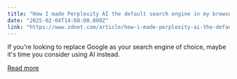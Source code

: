 ```yaml
---
title: "How I made Perplexity AI the default search engine in my browser (and why you should too)"
date: "2025-02-04T14:08:00.000Z"
link: "https://www.zdnet.com/article/how-i-made-perplexity-ai-the-default-search-engine-in-my-browser-and-why-you-should-too/"
---
```


If you're looking to replace Google as your search engine of choice, maybe it's time you consider using AI instead.

[Read more](https://www.zdnet.com/article/how-i-made-perplexity-ai-the-default-search-engine-in-my-browser-and-why-you-should-too/)

